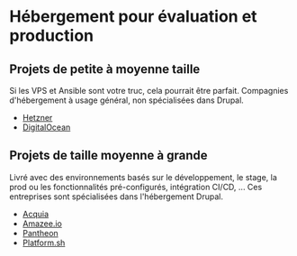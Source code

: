 # Hébergement pour évaluation et production

## Projets de petite à moyenne taille

Si les VPS et Ansible sont votre truc, cela pourrait être parfait.
Compagnies d'hébergement à usage général, non spécialisées dans Drupal.

- [Hetzner](https://www.hetzner.com/)
- [DigitalOcean](https://www.digitalocean.com/)

## Projets de taille moyenne à grande

Livré avec des environnements basés sur le développement, le stage, la prod ou les fonctionnalités pré-configurés, intégration CI/CD, ...
Ces entreprises sont spécialisées dans l'hébergement Drupal.

- [Acquia](https://www.acquia.com/)
- [Amazee.io](https://amazee.io/)
- [Pantheon](https://pantheon.io/)
- [Platform.sh](https://platform.sh/)
